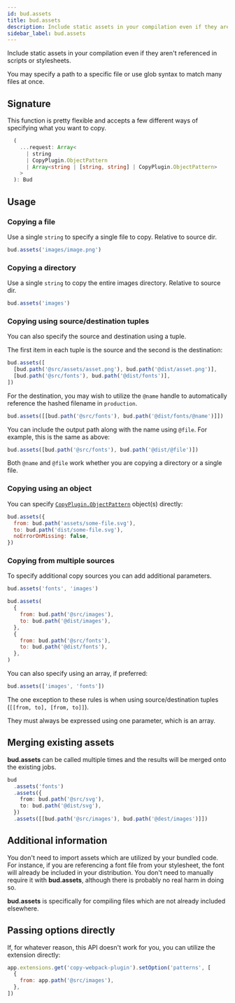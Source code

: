 ```yaml
---
id: bud.assets
title: bud.assets
description: Include static assets in your compilation even if they aren't referenced in scripts or stylesheets.
sidebar_label: bud.assets
---
```


Include static assets in your compilation even if they aren't referenced in scripts or stylesheets.

You may specify a path to a specific file or use glob syntax to match many files at once.

## Signature

This function is pretty flexible and accepts a few different ways of specifying what you want to copy.

```ts title='bud.config.js'
  (
    ...request: Array<
      | string
      | CopyPlugin.ObjectPattern
      | Array<string | [string, string] | CopyPlugin.ObjectPattern>
    >
  ): Bud
```

## Usage

### Copying a file

Use a single `string` to specify a single file to copy. Relative to source dir.

```js title='bud.config.js'
bud.assets('images/image.png')
```

### Copying a directory

Use a single `string` to copy the entire images directory. Relative to source dir.

```js title='bud.config.js'
bud.assets('images')
```

### Copying using source/destination tuples

You can also specify the source and destination using a tuple.

The first item in each tuple is the source and the second is the destination:

```js title='bud.config.js'
bud.assets([
  [bud.path('@src/assets/asset.png'), bud.path('@dist/asset.png')],
  [bud.path('@src/fonts'), bud.path('@dist/fonts')],
])
```

For the destination, you may wish to utilize the `@name` handle to automatically reference the hashed filename in `production`.

```js title='bud.config.js'
bud.assets([[bud.path('@src/fonts'), bud.path('@dist/fonts/@name')]])
```

You can include the output path along with the name using `@file`. For example, this is the same as above:

```js title='bud.config.js'
bud.assets([bud.path('@src/fonts'), bud.path('@dist/@file')])
```

Both `@name` and `@file` work whether you are copying a directory or a single file.

### Copying using an object

You can specify [`CopyPlugin.ObjectPattern`](https://github.com/webpack-contrib/copy-webpack-plugin#patterns) object(s) directly:

```js title='bud.config.js'
bud.assets({
  from: bud.path('assets/some-file.svg'),
  to: bud.path('dist/some-file.svg'),
  noErrorOnMissing: false,
})
```

### Copying from multiple sources

To specify additional copy sources you can add additional parameters.

```js title='bud.config.js'
bud.assets('fonts', 'images')
```

```js title='bud.config.js'
bud.assets(
  {
    from: bud.path('@src/images'),
    to: bud.path('@dist/images'),
  },
  {
    from: bud.path('@src/fonts'),
    to: bud.path('@dist/fonts'),
  },
)
```

You can also specify using an array, if preferred:

```ts
bud.assets(['images', 'fonts'])
```

The one exception to these rules is when using source/destination tuples (`[[from, to], [from, to]]`).

They must always be expressed using one parameter, which is an array.

## Merging existing assets

**bud.assets** can be called multiple times and the results will be merged onto the existing jobs.

```ts
bud
  .assets('fonts')
  .assets({
    from: bud.path('@src/svg'),
    to: bud.path('@dist/svg'),
  })
  .assets([[bud.path('@src/images'), bud.path('@dest/images')]])
```

## Additional information

You don't need to import assets which are utilized by your bundled code. For instance,
if you are referencing a font file from your stylesheet, the font will already be included
in your distribution. You don't need to manually require it with **bud.assets**, although
there is probably no real harm in doing so.

**bud.assets** is specifically for compiling files which are not already included elsewhere.

## Passing options directly

If, for whatever reason, this API doesn't work for you, you can utilize the extension directly:

```js title="bud.config.js"
app.extensions.get('copy-webpack-plugin').setOption('patterns', [
  {
    from: app.path('@src/images'),
  },
])
```

